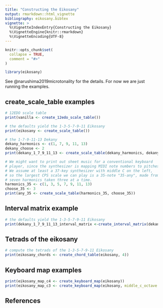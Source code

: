 ```yaml
---
title: "Constructing the Eikosany"
output: rmarkdown::html_vignette
bibliography: eikosany.bibtex
vignette: >
  %\VignetteIndexEntry{Constructing the Eikosany}
  %\VignetteEngine{knitr::rmarkdown}
  %\VignetteEncoding{UTF-8}
---
```


```r
knitr::opts_chunk$set(
  collapse = TRUE,
  comment = "#>"
)
```

```r
library(eikosany)
```

See @narushima2019microtonality for the details. For now we are just running
the examples.

## create_scale_table examples
```r

# 12EDO scale table
print(vanilla <- create_12edo_scale_table())

# the defaults yield the 1-3-5-7-9-11 Eikosany
print(eikosany <- create_scale_table())

# the 1-7-9-11-13 Dekany
dekany_harmonics <- c(1, 7, 9, 11, 13)
dekany_choose <- 2
print(dekany_1_7_9_11_13 <- create_scale_table(dekany_harmonics, dekany_choose))

# We might want to print out sheet music for a conventional keyboard
# player, since the synthesizer is mapping MIDI note numbers to pitches.
# We assume at least a 37-key synthesizer with middle C on the left,
# so the largest CPS scale we can play is a 35-note "35-any", made from
# seven harmonics taken three at a time.
harmonics_35 <- c(1, 3, 5, 7, 9, 11, 13)
choose_35 <- 3
print(any_35 <- create_scale_table(harmonics_35, choose_35))
```

## Interval matrix example
```r

# the defaults yield the 1-3-5-7-9-11 Eikosany
print(dekany_1_7_9_11_13_interval_matrix <-create_interval_matrix(dekany_1_7_9_11_13))

```

## Tetrads of the eikosany
```r

# compute the tetrads of the 1-3-5-7-9-11 Eikosany
print(eikosany_chords <- create_chord_table(eikosany, 4))

```

## Keyboard map examples
```r
print(eikosany_map_c4 <- create_keyboard_map(eikosany))
print(eikosany_map_c3 <- create_keyboard_map(eikosany, middle_c_octave = 3))

```


## References
